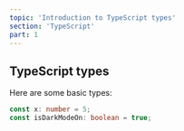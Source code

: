 ```yaml
---
topic: 'Introduction to TypeScript types'
section: 'TypeScript'
part: 1
---
```


## TypeScript types

Here are some basic types:

```typescript
const x: number = 5;
const isDarkModeOn: boolean = true;
```